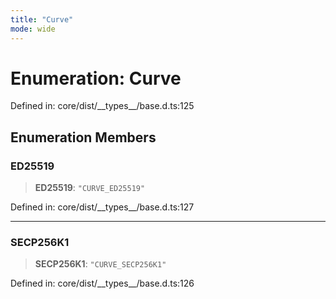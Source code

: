 ```yaml
---
title: "Curve"
mode: wide
---
```

  
# Enumeration: Curve

Defined in: core/dist/\_\_types\_\_/base.d.ts:125

## Enumeration Members

### ED25519

> **ED25519**: `"CURVE_ED25519"`

Defined in: core/dist/\_\_types\_\_/base.d.ts:127

***

### SECP256K1

> **SECP256K1**: `"CURVE_SECP256K1"`

Defined in: core/dist/\_\_types\_\_/base.d.ts:126

